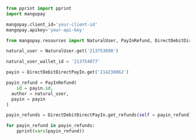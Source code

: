   
```python Python  
from pprint import pprint
import mangopay

mangopay.client_id='your-client-id'
mangopay.apikey='your-api-key'

from mangopay.resources import NaturalUser, PayInRefund, DirectDebitDirectPayIn

natural_user = NaturalUser.get('213753890')

natural_user_wallet_id = '213754077'

payin = DirectDebitDirectPayIn.get('214230862')

payin_refund = PayInRefund(
    id = payin.id,
  author = natural_user,
  payin = payin
)

payin_refunds = DirectDebitDirectPayIn.get_refunds(self = payin_refund)

for payin_refund in payin_refunds:
    pprint(vars(payin_refund))  
```